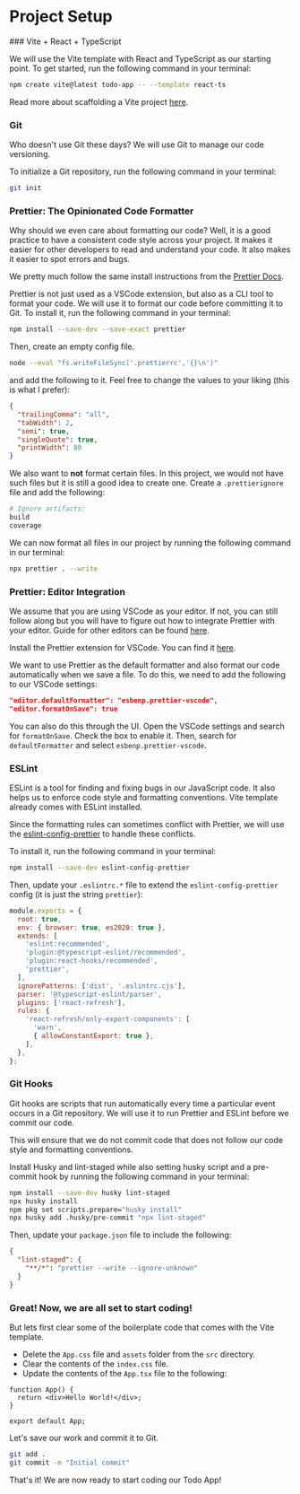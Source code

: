 
# Project Setup

<Steps>
### Vite + React + TypeScript
 
We will use the Vite template with React and TypeScript as our starting point. To get started, run the following command in your terminal:

```sh
npm create vite@latest todo-app -- --template react-ts
```

Read more about scaffolding a Vite project [here](https://vitejs.dev/guide/#scaffolding-your-first-vite-project).
 
### Git

Who doesn't use Git these days? We will use Git to manage our code versioning.

To initialize a Git repository, run the following command in your terminal:

```sh
git init
```

### Prettier: The Opinionated Code Formatter

<Callout>
  Why should we even care about formatting our code? Well, it is a good practice to have a consistent code style across your project. It makes it easier for other developers to read and understand your code. It also makes it easier to spot errors and bugs.
</Callout>

We pretty much follow the same install instructions from the [Prettier Docs](https://prettier.io/docs/en/install).

Prettier is not just used as a VSCode extension, but also as a CLI tool to format your code. We will use it to format our code before committing it to Git. To install it, run the following command in your terminal:

```sh
npm install --save-dev --save-exact prettier
```

Then, create an empty config file.

```sh
node --eval "fs.writeFileSync('.prettierrc','{}\n')"
```

and add the following to it. Feel free to change the values to your liking (this is what I prefer):

```json
{
  "trailingComma": "all",
  "tabWidth": 2,
  "semi": true,
  "singleQuote": true,
  "printWidth": 80
}
```

We also want to __not__ format certain files. In this project, we would not have such files but it is still a good idea to create one. Create a `.prettierignore` file and add the following:

```sh
# Ignore artifacts:
build
coverage
```

We can now format all files in our project by running the following command in our terminal:

```sh
npx prettier . --write
```

### Prettier: Editor Integration

We assume that you are using VSCode as your editor. If not, you can still follow along but you will have to figure out how to integrate Prettier with your editor. Guide for other editors can be found [here](https://prettier.io/docs/en/editors).

Install the Prettier extension for VSCode. You can find it [here](https://marketplace.visualstudio.com/items?itemName=esbenp.prettier-vscode).

We want to use Prettier as the default formatter and also format our code automatically when we save a file. To do this, we need to add the following to our VSCode settings:

```json
"editor.defaultFormatter": "esbenp.prettier-vscode",
"editor.formatOnSave": true
```

You can also do this through the UI. Open the VSCode settings and search for `formatOnSave`. Check the box to enable it. Then, search for `defaultFormatter` and select `esbenp.prettier-vscode`.

### ESLint

ESLint is a tool for finding and fixing bugs in our JavaScript code. It also helps us to enforce code style and formatting conventions. Vite template already comes with ESLint installed.

Since the formatting rules can sometimes conflict with Prettier, we will use the [eslint-config-prettier](https://github.com/prettier/eslint-config-prettier#installation) to handle these conflicts.

To install it, run the following command in your terminal:

```sh
npm install --save-dev eslint-config-prettier
```

Then, update your `.eslintrc.*` file to extend the `eslint-config-prettier` config (it is just the string `prettier`):

```js {8} showLineNumbers
module.exports = {
  root: true,
  env: { browser: true, es2020: true },
  extends: [
    'eslint:recommended',
    'plugin:@typescript-eslint/recommended',
    'plugin:react-hooks/recommended',
    'prettier',
  ],
  ignorePatterns: ['dist', '.eslintrc.cjs'],
  parser: '@typescript-eslint/parser',
  plugins: ['react-refresh'],
  rules: {
    'react-refresh/only-export-components': [
      'warn',
      { allowConstantExport: true },
    ],
  },
};
```

### Git Hooks

Git hooks are scripts that run automatically every time a particular event occurs in a Git repository. We will use it to run Prettier and ESLint before we commit our code. 

This will ensure that we do not commit code that does not follow our code style and formatting conventions.

Install Husky and lint-staged while also setting husky script and a pre-commit hook by running the following command in your terminal:
```sh
npm install --save-dev husky lint-staged
npx husky install
npm pkg set scripts.prepare="husky install"
npx husky add .husky/pre-commit "npx lint-staged"
```

Then, update your `package.json` file to include the following:
```json
{
  "lint-staged": {
    "**/*": "prettier --write --ignore-unknown"
  }
}
```

### Great! Now, we are all set to start coding!

But lets first clear some of the boilerplate code that comes with the Vite template.

- Delete the `App.css` file and `assets` folder from the `src` directory.
- Clear the contents of the `index.css` file.
- Update the contents of the `App.tsx` file to the following:

```tsx showLineNumbers filename="App.tsx"
function App() {
  return <div>Hello World!</div>;
}

export default App;
```

Let's save our work and commit it to Git.

```sh
git add .
git commit -m "Initial commit"
```

That's it! We are now ready to start coding our Todo App!

</Steps>
